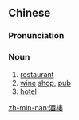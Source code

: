 {{also|酒楼}}
==Chinese==
{{zh-forms|s=酒楼}}

===Pronunciation===
{{zh-pron
|m=jiǔlóu
|c=zau2 lau4
|mn=chiú-lâu
|cat=n
}}

===Noun===
{{zh-noun}}

# [[restaurant]]
# [[wine]] [[shop]], [[pub]]
# [[hotel]]

[[zh-min-nan:酒樓]]